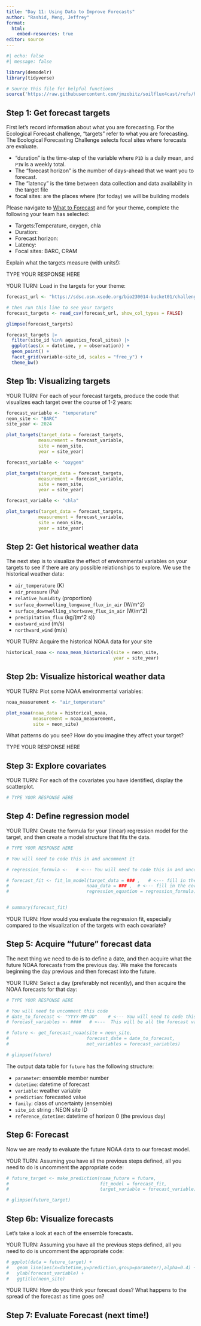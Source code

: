 ```yaml
---
title: "Day 11: Using Data to Improve Forecasts"
author: "Rashid, Meng, Jeffrey"
format:
  html:
    embed-resources: true
editor: source
---
```


```r
#| echo: false
#| message: false

library(demodelr)
library(tidyverse)

# Source this file for helpful functions
source('https://raw.githubusercontent.com/jmzobitz/soilflux4cast/refs/heads/main/scripts/forecast_helper_functions.R')

```

## Step 1: Get forecast targets

First let's record information about what you are forecasting. For the Ecological Forecast challenge, "targets" refer to what you are forecasting. The Ecological Forecasting Challenge selects focal sites where forecasts are evaluate. 

- "duration" is the time-step of the variable where `P1D` is a daily mean, and `P1W` is a weekly total.
- The "forecast horizon" is the number of days-ahead that we want you to forecast.
- The "latency" is the time between data collection and data availability in the target file
- focal sites: are the places where (for today) we will be building models

Please navigate to [What to Forecast](https://projects.ecoforecast.org/neon4cast-ci/targets.html) and for your theme, complete the following your team has selected:

- Targets:Temperature, oxygen, chla
- Duration:
- Forecast horizon:
- Latency:
- Focal sites: BARC, CRAM


Explain what the targets measure (with units!):

TYPE YOUR RESPONSE HERE

YOUR TURN: Load in the targets for your theme:

```r
forecast_url <- "https://sdsc.osn.xsede.org/bio230014-bucket01/challenges/targets/project_id=neon4cast/duration=P1D/aquatics-targets.csv.gz"

# then run this line to see your targets
forecast_targets <- read_csv(forecast_url, show_col_types = FALSE)

glimpse(forecast_targets)

forecast_targets |> 
  filter(site_id %in% aquatics_focal_sites) |> 
  ggplot(aes(x = datetime, y = observation)) +
  geom_point() +
  facet_grid(variable~site_id, scales = "free_y") +
  theme_bw()


```

## Step 1b: Visualizing targets

YOUR TURN: For each of your forecast targets, produce the code that visualizes each target over the course of 1-2 years:

```r
forecast_variable <- "temperature"
neon_site <- "BARC"
site_year <- 2024

plot_targets(target_data = forecast_targets,
            measurement = forecast_variable,
            site = neon_site,
            year = site_year)

forecast_variable <- "oxygen"

plot_targets(target_data = forecast_targets,
            measurement = forecast_variable,
            site = neon_site,
            year = site_year)

forecast_variable <- "chla"

plot_targets(target_data = forecast_targets,
            measurement = forecast_variable,
            site = neon_site,
            year = site_year)

```

## Step 2: Get historical weather data

The next step is to visualize the effect of environmental variables on your targets to see if there are any possible relationships to explore.  We use the historical weather data:

- `air_temperature` (K)
- `air_pressure` (Pa)
- `relative_humidity` (proportion)
- `surface_downwelling_longwave_flux_in_air` (W/m^2)
- `surface_downwelling_shortwave_flux_in_air` (W/m^2) 
- `precipitation_flux` (kg/(m^2 s))
- `eastward_wind` (m/s)
- `northward_wind` (m/s)

YOUR TURN: Acquire the historical NOAA data for your site

```r

historical_noaa <- noaa_mean_historical(site = neon_site,
                                        year = site_year)

```

## Step 2b: Visualize historical weather data

YOUR TURN: Plot some NOAA environmental variables:
```r
noaa_measurement <- "air_temperature"

plot_noaa(noaa_data = historical_noaa,
          measurement = noaa_measurement,
          site = neon_site)

```

What patterns do you see? How do you imagine they affect your target?

TYPE YOUR RESPONSE HERE

## Step 3: Explore covariates

YOUR TURN: For each of the covariates you have identified, display the scatterplot.

```r
# TYPE YOUR RESPONSE HERE

```

## Step 4: Define regression model

YOUR TURN: Create the formula for your (linear) regression model for the target, and then create a model structure that fits the data.

```r
# TYPE YOUR RESPONSE HERE

# You will need to code this in and uncomment it

# regression_formula <-   # <--- You will need to code this in and uncomment it

# forecast_fit <- fit_lm_model(target_data = ### ,   # <--- fill in the correct data table
#                             noaa_data = ### ,  # <--- fill in the correct data table
#                             regression_equation = regression_formula)


# summary(forecast_fit)


```

YOUR TURN: How would you evaluate the regression fit, especially compared to the visualization of the targets with each covariate?

## Step 5: Acquire "future" forecast data
The next thing we need to do is to define a date, and then acquire what the future NOAA forecasts from the previous day.  We make the forecasts beginning the day previous and then forecast into the future. 

YOUR TURN: Select a day (preferably not recently), and then acquire the NOAA forecasts for that day:

```r
# TYPE YOUR RESPONSE HERE

# You will need to uncomment this code
# date_to_forecast <- "YYYY-MM-DD"    # <--- You will need to code this in and uncomment it
# forecast_variables <- ####   # <---  This will be all the forecast variables from your regression equation. You will need to code this in and uncomment it.

# future <- get_forecast_noaa(site = neon_site,
#                             forecast_date = date_to_forecast,
#                             met_variables = forecast_variables)

# glimpse(future)
```

The output data table for `future` has the following structure:

- `parameter`: ensemble member number
- `datetime`: datetime of forecast
- `variable`:  weather variable
- `prediction`: forecasted value
- `family`: class of uncertainty (ensemble)
- `site_id`: string : NEON site ID
- `reference_datetime`: datetime of horizon 0 (the previous day)


## Step 6: Forecast
Now we are ready to evaluate the future NOAA data to our forecast model.  

YOUR TURN: Assuming you have all the previous steps defined, all you need to do is uncomment the appropriate code:

```r
# future_target <- make_prediction(noaa_future = future,
#                                  fit_model = forecast_fit,
#                                  target_variable = forecast_variable)

# glimpse(future_target)
```


## Step 6b: Visualize forecasts
Let's take a look at each of the ensemble forecasts. 

YOUR TURN: Assuming you have all the previous steps defined, all you need to do is uncomment the appropriate code:

```r

# ggplot(data = future_target) +
#   geom_line(aes(x=datetime,y=prediction,group=parameter),alpha=0.4) +
#   ylab(forecast_variable) +
#   ggtitle(neon_site)

```

YOUR TURN: How do you think your forecast does?  What happens to the spread of the forecast as time goes on?

## Step 7: Evaluate Forecast (next time!)
